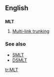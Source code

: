 ==English==
==={{initialism}}===
'''MLT'''

#[[w:Multi-link trunking|Multi-link trunking]]

===See also===
*[[SMLT]]
*[[DSMLT]]

[[tr:MLT]]